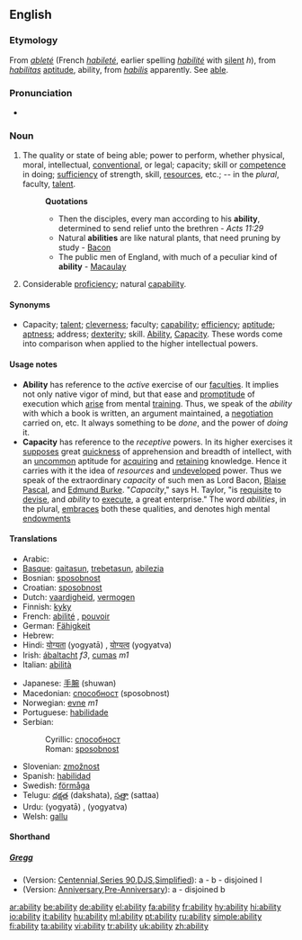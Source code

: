 {{wikipedia|dab=ability}}
{{see|-ability}}
==English==

===Etymology===
From {{OF.}} ''[[ableté]]'' (French ''[[habileté]]'', earlier spelling ''[[habilité]]'' with [[silent]] ''h''), from {{L.}} ''[[habilitas]]'' [[aptitude]], ability, from ''[[habilis]]'' apparently.  See [[able]].

===Pronunciation===
*{{audio|en-us-ability.ogg|Audio (US)}}

===Noun===
{{en-noun|abilit|ies}}

# The quality or state of being able; power to perform, whether physical, moral, intellectual, [[conventional]], or legal; capacity; skill or [[competence]] in doing; [[sufficiency]] of strength, skill, [[resources]], etc.; -- in the ''plural'', faculty, [[talent]].
#:'''Quotations'''
#:*Then the disciples, every man according to his '''ability''', determined to send relief unto the brethren - ''Acts 11:29''
#:*Natural '''abilities''' are like natural plants, that need pruning by study - [[Bacon]]
#:*The public men of England, with much of a peculiar kind of '''ability''' - [[Macaulay]]
# Considerable [[proficiency]]; natural [[capability]].

====Synonyms====
*Capacity; [[talent]]; [[cleverness]]; faculty; [[capability]]; [[efficiency]]; [[aptitude]]; [[aptness]]; address; [[dexterity]]; skill. [[Ability]], [[Capacity]]. These words come into comparison when applied to the higher intellectual powers.

====Usage notes====
*'''Ability''' has reference to the ''active'' exercise of our [[faculties]]. It implies not only native vigor of mind, but that ease and [[promptitude]] of execution which [[arise]] from mental [[training]]. Thus, we speak of the ''ability'' with which a book is written, an argument maintained, a [[negotiation]] carried on, etc. It always something to be ''done'', and the power of ''doing'' it.
*'''Capacity''' has reference to the ''receptive'' powers. In its higher exercises it [[suppose]]s great [[quickness]] of apprehension and breadth of intellect, with an [[uncommon]] aptitude for [[acquiring]] and [[retaining]] knowledge. Hence it carries with it the idea of ''resources'' and [[undeveloped]] power. Thus we speak of the extraordinary ''capacity'' of such men as Lord Bacon, [[Blaise]] [[Pascal]], and [[Edmund Burke]]. "''Capacity''," says H. Taylor, "is [[requisite]] to [[devise]], and ''ability'' to [[execute]], a great enterprise." The word ''abilities'', in the plural, [[embraces]] both these qualities, and denotes high mental [[endowments]]

====Translations====
{{top}}
*Arabic: {{ARchar|[[القدرة]]}}
*[[Basque]]: [[gaitasun]], [[trebetasun]], [[abilezia]]
*Bosnian: [[sposobnost]] {{f}}
*Croatian: [[sposobnost]] {{f}}
*Dutch: [[vaardigheid]], [[vermogen]]
*Finnish: [[kyky]]
*French: [[abilité]] {{f}}, [[pouvoir]] {{m}}
*German: [[Fähigkeit]] {{f}}
*Hebrew: {{he-link|יכולת|yakhólet}} {{f}}
*Hindi: [[योग्यता]] (yogyatā) {{f}}, [[योग्यत्व]] (yogyatva) {{m}}
*Irish: [[ábaltacht]] ''f3'', [[cumas]] ''m1''
*Italian: [[abilità]] {{f}}
{{mid}}
*Japanese: [[手腕]] (shuwan)
*Macedonian: [[способност]] (sposobnost)
*Norwegian: [[evne]] ''m1''
*Portuguese: [[habilidade]]
*Serbian:
*:Cyrillic: [[способност]] {{f}}
*:Roman: [[sposobnost]] {{f}}
*Slovenian: [[zmožnost]] {{f}}
*Spanish: [[habilidad]] {{f}}
*Swedish: [[förmåga]] {{c}}
*Telugu: [[దక్షత]] (dakshata), [[సత్తా]] (sattaa)
*Urdu: {{URchar|[[یوگیتا]]}} (yogyatā) {{f}}, {{URchar|[[یوگیتو]]}} (yogyatva) {{m}}
*Welsh: [[gallu]]
{{bottom}}

====Shorthand====
{{rfc-header|Shorthand}}

=====[http://en.wikipedia.org/wiki/Gregg_Shorthand Gregg]=====
* (Version: [http://en.wikipedia.org/wiki/Gregg_Shorthand#Centennial_Gregg_Shorthand Centennial],[http://en.wikipedia.org/wiki/Gregg_Shorthand#Series_90_Gregg_Shorthand  Series 90],[http://en.wikipedia.org/wiki/Gregg_Shorthand#Diamond_Jubilee_Gregg_Shorthand  DJS],[http://en.wikipedia.org/wiki/Gregg_Shorthand#Simplified_Gregg_Shorthand Simplified]): a - b - disjoined l
* (Version: [http://en.wikipedia.org/wiki/Gregg_Shorthand#Anniversary_Gregg_Shorthand Anniversary],[http://en.wikipedia.org/wiki/Gregg_Shorthand#Pre-Anniversary_Gregg_Shorthand Pre-Anniversary]): a - disjoined b

[[ar:ability]]
[[be:ability]]
[[de:ability]]
[[el:ability]]
[[fa:ability]]
[[fr:ability]]
[[hy:ability]]
[[hi:ability]]
[[io:ability]]
[[it:ability]]
[[hu:ability]]
[[ml:ability]]
[[pt:ability]]
[[ru:ability]]
[[simple:ability]]
[[fi:ability]]
[[ta:ability]]
[[vi:ability]]
[[tr:ability]]
[[uk:ability]]
[[zh:ability]]